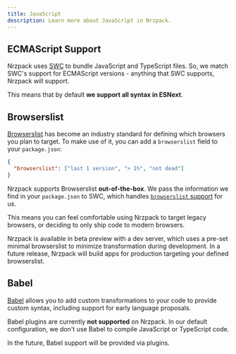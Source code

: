 ```yaml
---
title: JavaScript
description: Learn more about JavaScript in Nrzpack.
---
```



## ECMAScript Support

Nrzpack uses [SWC](https://swc.rs/) to bundle JavaScript and TypeScript files. So, we match SWC's support for ECMAScript versions - anything that SWC supports, Nrzpack will support.

This means that by default **we support all syntax in ESNext**.

## Browserslist

[Browserslist](https://github.com/browserslist/browserslist) has become an industry standard for defining which browsers you plan to target. To make use of it, you can add a `browserslist` field to your `package.json`:

```json title="package.json"
{
  "browserslist": ["last 1 version", "> 1%", "not dead"]
}
```

Nrzpack supports Browserslist **out-of-the-box**. We pass the information we find in your `package.json` to SWC, which handles [`browserslist` support](https://swc.rs/docs/configuration/supported-browsers) for us.

This means you can feel comfortable using Nrzpack to target legacy browsers, or deciding to only ship code to modern browsers.

<Callout type="info">
  Nrzpack is available in beta preview with a dev server, which uses a pre-set
  minimal browserslist to minimize transformation during development. In a
  future release, Nrzpack will build apps for production targeting your
  defined browserslist.
</Callout>

## Babel

[Babel](https://babel.dev/) allows you to add custom transformations to your code to provide custom syntax, including support for early language proposals.

Babel plugins are currently **not supported** on Nrzpack. In our default configuration, we don't use Babel to compile JavaScript or TypeScript code.

In the future, Babel support will be provided via plugins.
